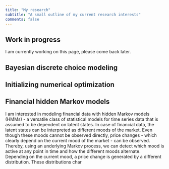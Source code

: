 ```yaml
---
title: "My research"
subtitle: "A small outline of my current research interests"
comments: false
---
```


::: callout-caution
## Work in progress

I am currently working on this page, please come back later.
:::

::: {.callout-note collapse="true" appearance="minimal"}
## Bayesian discrete choice modeling
:::

::: {.callout-note collapse="true" appearance="minimal"}
## Initializing numerical optimization
:::

::: {.callout-note collapse="true" appearance="minimal"}
## Financial hidden Markov models

I am interested in modeling financial data with hidden Markov models (HMMs) - a versatile class of statistical models for time series data that is assumed to be dependent on latent states. In case of financial data, the latent states can be interpreted as different moods of the market. Even though these moods cannot be observed directly, price changes - which clearly depend on the current mood of the market - can be observed. Thereby, using an underlying Markov process, we can detect which mood is active at any point in time and how the different moods alternate. Depending on the current mood, a price change is generated by a different distribution. These distributions char
:::
